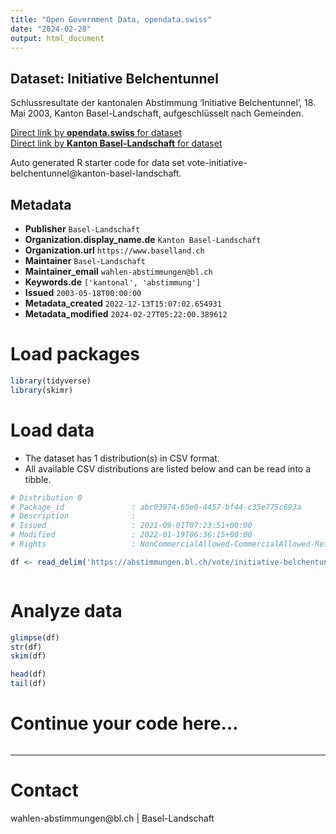 ```yaml
---
title: "Open Government Data, opendata.swiss"
date: "2024-02-28"
output: html_document
---
```


## Dataset: Initiative Belchentunnel

Schlussresultate der kantonalen Abstimmung 'Initiative Belchentunnel', 18. Mai 2003, Kanton Basel-Landschaft, aufgeschlüsselt nach Gemeinden.

[Direct link by **opendata.swiss** for dataset](https://opendata.swiss/de/dataset/initiative-belchentunnel)<br>
[Direct link by **Kanton Basel-Landschaft** for dataset](https://abstimmungen.bl.ch/vote/initiative-belchentunnel/data)

Auto generated R starter code for data set vote-initiative-belchentunnel@kanton-basel-landschaft.

## Metadata

- **Publisher** `Basel-Landschaft`
- **Organization.display_name.de** `Kanton Basel-Landschaft`
- **Organization.url** `https://www.baselland.ch`
- **Maintainer** `Basel-Landschaft`
- **Maintainer_email** `wahlen-abstimmungen@bl.ch`
- **Keywords.de** `['kantonal', 'abstimmung']`
- **Issued** `2003-05-18T00:00:00`
- **Metadata_created** `2022-12-13T15:07:02.654931`
- **Metadata_modified** `2024-02-27T05:22:00.389612`


# Load packages

```r

library(tidyverse)
library(skimr)

```

# Load data

-   The dataset has 1 distribution(s) in CSV format.
-   All available CSV distributions are listed below and can be read into a tibble.

```r

# Distribution 0
# Package_id               : abc03974-65e0-4457-bf44-c35e775c693a
# Description              : 
# Issued                   : 2021-09-01T07:23:51+00:00
# Modified                 : 2022-01-19T06:36:15+00:00
# Rights                   : NonCommercialAllowed-CommercialAllowed-ReferenceRequired

df <- read_delim('https://abstimmungen.bl.ch/vote/initiative-belchentunnel/data-csv')



```

# Analyze data

```r

glimpse(df)
str(df)
skim(df)

head(df)
tail(df)

```

# Continue your code here...

```r

```

------------------------------------------------------------------------

# Contact

wahlen-abstimmungen@bl.ch | Basel-Landschaft
